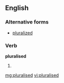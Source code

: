 ==English==

===Alternative forms===
*[[pluralized]]

===Verb===
'''pluralised'''

# {{past of|[[pluralise]]}}

[[mg:pluralised]]
[[vi:pluralised]]